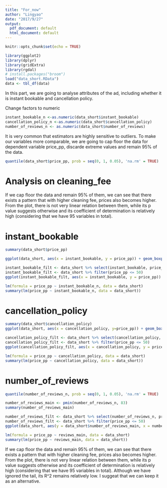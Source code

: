 ```yaml
---
title: "For_now"
author: "Lingyao"
date: "2017/9/27"
output:
  pdf_document: default
  html_document: default
---
```


```r
knitr::opts_chunk$set(echo = TRUE)
```


```r
library(ggplot2)
library(dplyr)
library(gridExtra)
library(rgdal)
# install.packages("broom")
load("data_short.RData")
data <- tbl_df(data)
```

In this part, we are going to analyse attributes of the ad, including whether it is instant bookable and cancellation policy. 

Change factors to numeric
```r
instant_bookable_n <-as.numeric(data_short$instant_bookable)
cancellation_policy_n <-as.numeric(data_short$cancellation_policy)
number_of_reviews_n <- as.numeric(data_short$number_of_reviews)
```

It is very common that estimators are highly sensitive to outliers. To make our variables more comparable, we are going to cap floor the data for dependent variable price_pp, discarde extreme values and remain 95% of the data. 

```r
quantile(data_short$price_pp, prob = seq(0, 1, 0.05), 'na.rm' = TRUE)
```

# Analysis on cleaning_fee
If we cap floor the data and remain 95% of them, we can see that there exists a pattern that with higher cleaning fee, prices also becomes higher. From the plot, there is not very linear relation between them, while its p value suggests otherwise and its coefficient of determination is relatively high (considering that we have 95 variables in total). 

# instant_bookable
```r
summary(data_short$price_pp)
```


```r
ggplot(data_short, aes(x = instant_bookable, y = price_pp)) + geom_boxplot()
```



```r
instant_bookable_filt <- data_short %>% select(instant_bookable, price_pp)
instant_bookable_filt <- data_short %>% filter(price_pp <= 50)
ggplot(instant_bookable_filt, aes(x = instant_bookable, y = price_pp)) + geom_boxplot()
```



```r
lm(formula = price_pp ~ instant_bookable_n, data = data_short)
summary(lm(price_pp ~ instant_bookable_n, data = data_short))
```


# cancellation_policy

```r
summary(data_short$cancellation_policy)
ggplot(data_short, aes(x = cancellation_policy, y=price_pp)) + geom_boxplot()
```

```r
cancellation_policy_filt <- data_short %>% select(cancellation_policy, price_pp)
cancellation_policy_filt <- data_short %>% filter(price_pp <= 50)
ggplot(cancellation_policy_filt, aes(x = cancellation_policy, y = price_pp)) + geom_boxplot()
```

```r
lm(formula = price_pp ~ cancellation_policy, data = data_short)
summary(lm(price_pp ~ cancellation_policy, data = data_short))
```


# number_of_reviews

```r
quantile(number_of_reviews_n, prob = seq(0, 1, 0.05), 'na.rm' = TRUE)
```

```r
number_of_reviews_main <- pmin(number_of_reviews_n, 83)
summary(number_of_reviews_main)
```

```r
number_of_reviews_filt <- data_short %>% select(number_of_reviews_n, price_pp)
number_of_reviews_filt <- data_short %>% filter(price_pp <= 50)
ggplot(data_short, aes(y = data_short$number_of_reviews_main, x = number_of_reviews_filt$price_pp)) + geom_point() + geom_smooth()
```

```r
lm(formula = price_pp ~ reviews_main, data = data_short)
summary(lm(price_pp ~ reviews_main, data = data_short))
```
If we cap floor the data and remain 95% of them, we can see that there exists a pattern that with higher cleaning fee, prices also becomes higher. From the plot, there is not very linear relation between them, while its p value suggests otherwise and its coefficient of determination is relatively high (considering that we have 95 variables in total). 
Although we have ignored the tail, its R^2 remains relatively low. I suggeat that we can keep it as an alternative.
